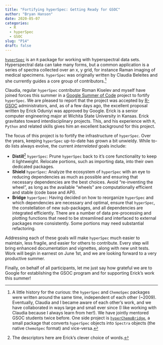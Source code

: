 ```yaml
---
title: "Fortifying hyperSpec: Getting Ready for GSOC"
author: "Bryan Hanson"
date: 2020-05-07
categories:
  - R
  - hyperSpec
  - GSOC
slug: "P14"
draft: false
---
```


[`hyperSpec`](https://cran.r-project.org/web/packages/hyperSpec/index.html) is an `R` package for working with hyperspectral data sets.  Hyperspectral data can take many forms, but a common application is a series of spectra collected over an x, y grid, for instance Raman imaging of medical specimens.  `hyperSpec` was originally written by Claudia Beleites and she currently guides a core group of contributors.[^1]

Claudia, regular `hyperSpec` contributor Roman Kiselev and myself have joined forces this summer in a [Google Summer of Code](https://summerofcode.withgoogle.com/) project to fortify `hyperSpec`.  We are pleased to report that the project was accepted by [R-GSOC](https://github.com/rstats-gsoc/gsoc2020/wiki) administrators, and, as of a few days ago, the excellent proposal written by Erick Oduniyi was approved by Google.  Erick is a senior computer engineering major at Wichita State University in Kansas.  Erick gravitates toward interdisciplinary projects.  This, and his experience with `R`, `Python` and related skills gives him an excellent background for this project.

The focus of this project is to fortify the infrastructure of `hyperSpec`. Over the years, keeping `hyperSpec` up-to-date has grown a bit unwieldy. While to-do lists always evolve, the current *interrelated* goals include:

* **Distill**[^2] `hyperSpec`: Prune `hyperSpec` back to it's core functionality to keep it lightweight.  Relocate portions, such as importing data, into their own dedicated packages.
* **Shield** `hyperSpec`: Analyze the ecosystem of `hyperSpec` with an eye to reducing dependencies as much as possible and ensuring that necessary dependencies are the best choices.  Avoid "re-inventing the wheel", as long as the available "wheels" are computationally efficient and stable (code base and API).
* **Bridge** `hyperSpec`: Having decided on how to reorganize `hyperSpec` and which dependencies are necessary and optimal, ensure that `hyperSpec`, the constellation of new sub-packages, and all dependencies are integrated efficiently.  There are a number of data pre-processing and plotting functions that need to be streamlined and interfaced to external packages more consistently. Some portions may need substantial refactoring.

Addressing each of these goals will make `hyperSpec` much easier to maintain, less fragile, and easier for others to contribute.  Every step will bring enhanced documentation and vignettes, along with new unit tests.  Work will begin in earnest on June 1st, and we are looking forward to a very productive summer.

Finally, on behalf of all participants, let me just say how grateful we are to Google for establishing the GSOC program and for supporting Erick's work this summer!

[^1]: A little history for the curious: the `hyperSpec` and `ChemoSpec` packages were written around the same time, independent of each other (~2009).  Eventually, Claudia and I became aware of each other's work, and we have collaborated in ways large and small ever since (I like working with Claudia because I always learn from her!).  We have jointly mentored GSOC students twice before.  One side project is [`hyperChemoBridge`](https://github.com/Chathurga/HyperChemoBridge), a small package that converts `hyperSpec` objects into `Spectra` objects (the native `ChemoSpec` format) and vice-versa.

[^2]: The descriptors here are Erick's clever choice of words.

